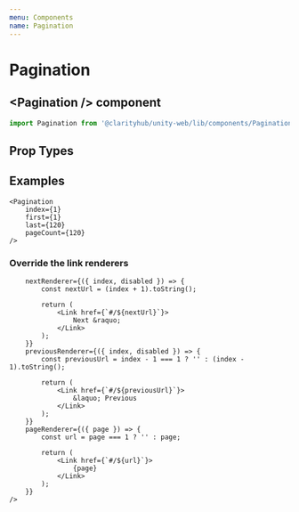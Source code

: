 ```yaml
---
menu: Components
name: Pagination
---
```



# Pagination

## \<Pagination /\> component

```js
import Pagination from '@clarityhub/unity-web/lib/components/Pagination';
```

## Prop Types

<PropsTable of={Pagination} />

## Examples

<Playground>
   <Pagination
        index={4}
        first={1}
        last={120}
        pageCount={120}
    />

    <Pagination
        index={1}
        first={1}
        last={120}
        pageCount={120}
    />
</Playground>

### Override the link renderers

<Playground>
    <Pagination
        index={1}
        pageCount={120}

        nextRenderer={({ index, disabled }) => {
            const nextUrl = (index + 1).toString();

            return (
                <Link href={`#/${nextUrl}`}>
                    Next &raquo;
                </Link>
            );
        }}
        previousRenderer={({ index, disabled }) => {
            const previousUrl = index - 1 === 1 ? '' : (index - 1).toString();

            return (
                <Link href={`#/${previousUrl}`}>
                    &laquo; Previous
                </Link>
            );
        }}
        pageRenderer={({ page }) => {
            const url = page === 1 ? '' : page;

            return (
                <Link href={`#/${url}`}>
                    {page}
                </Link>
            );
        }}
    />
</Playground>